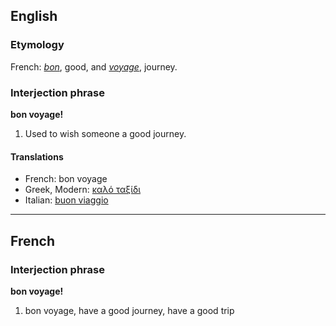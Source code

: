==English==
===Etymology===
French: ''[[bon]]'', good, and ''[[voyage#French|voyage]]'', journey.

===Interjection phrase===
'''bon voyage!'''

#Used to wish someone a good journey.

====Translations====
*French: bon voyage
*Greek, Modern: [[καλό ταξίδι]]
*Italian: [[buon viaggio]]

----
==French==
===Interjection phrase===
'''bon voyage!'''

#bon voyage, have a good journey, have a good trip